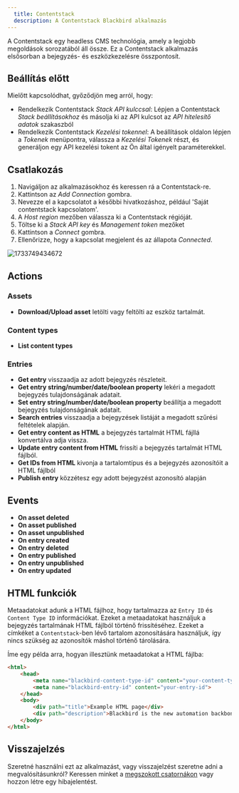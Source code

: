 ```yaml
---
  title: Contentstack
  description: A Contentstack Blackbird alkalmazás
---
```


<LinkCard title="View on Github" target="_blank" href="https://github.com/bb-io/Contentstack" icon="github" />
 

A Contentstack egy headless CMS technológia, amely a legjobb megoldások sorozatából áll össze. Ez a Contentstack alkalmazás elsősorban a bejegyzés- és eszközkezelésre összpontosít.

## Beállítás előtt

Mielőtt kapcsolódhat, győződjön meg arról, hogy:

- Rendelkezik Contentstack _Stack API kulccsal_: Lépjen a Contentstack _Stack beállításokhoz_ és másolja ki az API kulcsot az _API hitelesítő adatok_ szakaszból
- Rendelkezik Contentstack _Kezelési tokennel_: A beállítások oldalon lépjen a _Tokenek_ menüpontra, válassza a _Kezelési Tokenek_ részt, és generáljon egy API kezelési tokent az Ön által igényelt paraméterekkel.

## Csatlakozás

1. Navigáljon az alkalmazásokhoz és keressen rá a Contentstack-re.
2. Kattintson az _Add Connection_ gombra.
3. Nevezze el a kapcsolatot a későbbi hivatkozáshoz, például 'Saját contentstack kapcsolatom'.
4. A _Host region_ mezőben válassza ki a Contentstack régióját.
5. Töltse ki a _Stack API key_ és _Management token_ mezőket
6. Kattintson a _Connect_ gombra.
7. Ellenőrizze, hogy a kapcsolat megjelent és az állapota _Connected_.

![1733749434672](https://raw.githubusercontent.com/bb-io/Contentstack/main/image/README/1733749434672.png)

## Actions

### Assets

- **Download/Upload asset** letölti vagy feltölti az eszköz tartalmát.

### Content types

- **List content types**

### Entries

- **Get entry** visszaadja az adott bejegyzés részleteit.
- **Get entry string/number/date/boolean property** lekéri a megadott bejegyzés tulajdonságának adatait.
- **Set entry string/number/date/boolean property** beállítja a megadott bejegyzés tulajdonságának adatait.
- **Search entries** visszaadja a bejegyzések listáját a megadott szűrési feltételek alapján.
- **Get entry content as HTML** a bejegyzés tartalmát HTML fájllá konvertálva adja vissza.
- **Update entry content from HTML** frissíti a bejegyzés tartalmát HTML fájlból.
- **Get IDs from HTML** kivonja a tartalomtípus és a bejegyzés azonosítóit a HTML fájlból
- **Publish entry** közzétesz egy adott bejegyzést azonosító alapján

## Events

-   **On asset deleted**
-   **On asset published**
-   **On asset unpublished**
-   **On entry created**
-   **On entry deleted**
-   **On entry published**
-   **On entry unpublished**
-   **On entry updated**


## HTML funkciók

Metaadatokat adunk a HTML fájlhoz, hogy tartalmazza az `Entry ID` és `Content Type ID` információkat. Ezeket a metaadatokat használjuk a bejegyzés tartalmának HTML fájlból történő frissítéséhez. Ezeket a címkéket a `Contentstack`-ben lévő tartalom azonosítására használjuk, így nincs szükség az azonosítók máshol történő tárolására.

Íme egy példa arra, hogyan illesztünk metaadatokat a HTML fájlba:

```html
<html>
    <head>
        <meta name="blackbird-content-type-id" content="your-content-type">
        <meta name="blackbird-entry-id" content="your-entry-id">
    </head>
    <body>
        <div path="title">Example HTML page</div>
        <div path="description">Blackbird is the new automation backbone for the language technology industry.</div>
    </body>
</html>
```

## Visszajelzés

Szeretné használni ezt az alkalmazást, vagy visszajelzést szeretne adni a megvalósításunkról? Keressen minket a [megszokott csatornákon](https://www.blackbird.io/) vagy hozzon létre egy hibajelentést.